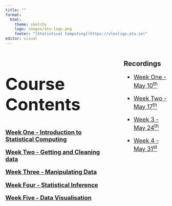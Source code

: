 ```yaml
---
title: ""
format: 
  html:
    theme: sketchy
    logo: images/atu-logo.png
    footer: "[Statistical Computing](https://vlesligo.atu.ie)"
editor: visual
---
```


::: columns
::: {.column width="70%"}
::: {style="font-size: 250%; list-style-position: outside; padding-left: 0em;"}
## Course Contents
:::

::: {style="font-size: 130%; list-style-position: outside; padding-left: 0em;"}
[**Week One - Introduction to Statistical Computing**](https://atu2023.netlify.app/week-01/#/title)

[**Week Two - Getting and Cleaning data**](https://atu2023.netlify.app/week-02/#/title)

[**Week Three - Manipulating Data**](https://atu2023.netlify.app/week-03/#/title)

[**Week Four - Statistical Inference**](https://atu2023.netlify.app/week-04/#/title)

[**Week Five - Data Visualisation**](https://atu2023.netlify.app/week-05/05-data-viz.html)
:::
:::

::: {.column width="1%"}
:::

::: {.column width="29%"}
## Recordings

::: {style="font-size: 130%; list-style-position: outside; padding-left: 0em;"}
-   [Week One - May 10<sup>th</sup>](https://youtu.be/JzhEz_H8XDM)

-   [Week Two - May 17<sup>th</sup>](https://youtu.be/c7ZyBYEn0-c)

-   [Week 3 - May 24<sup>th</sup>](https://youtu.be/lSqtheuoYPA)

-   [Week 4 - May 31<sup>st</sup>](https://youtu.be/doYCmy2Pa1U)
:::
:::
:::
